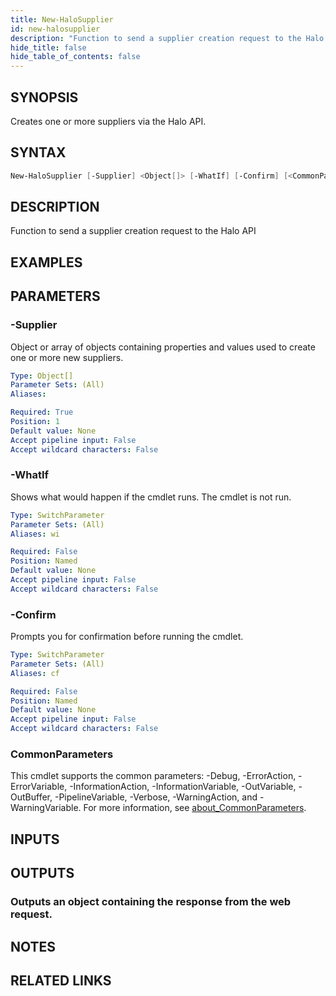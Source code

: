 ```yaml
---
title: New-HaloSupplier
id: new-halosupplier
description: "Function to send a supplier creation request to the Halo API"
hide_title: false
hide_table_of_contents: false
---
```


## SYNOPSIS

Creates one or more suppliers via the Halo API.

## SYNTAX

```powershell
New-HaloSupplier [-Supplier] <Object[]> [-WhatIf] [-Confirm] [<CommonParameters>]
```

## DESCRIPTION

Function to send a supplier creation request to the Halo API

## EXAMPLES

## PARAMETERS

### -Supplier

Object or array of objects containing properties and values used to create one or more new suppliers.

```yaml
Type: Object[]
Parameter Sets: (All)
Aliases:

Required: True
Position: 1
Default value: None
Accept pipeline input: False
Accept wildcard characters: False
```

### -WhatIf

Shows what would happen if the cmdlet runs.
The cmdlet is not run.

```yaml
Type: SwitchParameter
Parameter Sets: (All)
Aliases: wi

Required: False
Position: Named
Default value: None
Accept pipeline input: False
Accept wildcard characters: False
```

### -Confirm

Prompts you for confirmation before running the cmdlet.

```yaml
Type: SwitchParameter
Parameter Sets: (All)
Aliases: cf

Required: False
Position: Named
Default value: None
Accept pipeline input: False
Accept wildcard characters: False
```

### CommonParameters

This cmdlet supports the common parameters: -Debug, -ErrorAction, -ErrorVariable, -InformationAction, -InformationVariable, -OutVariable, -OutBuffer, -PipelineVariable, -Verbose, -WarningAction, and -WarningVariable. For more information, see [about_CommonParameters](http://go.microsoft.com/fwlink/?LinkID=113216).

## INPUTS

## OUTPUTS

### Outputs an object containing the response from the web request.

## NOTES

## RELATED LINKS
